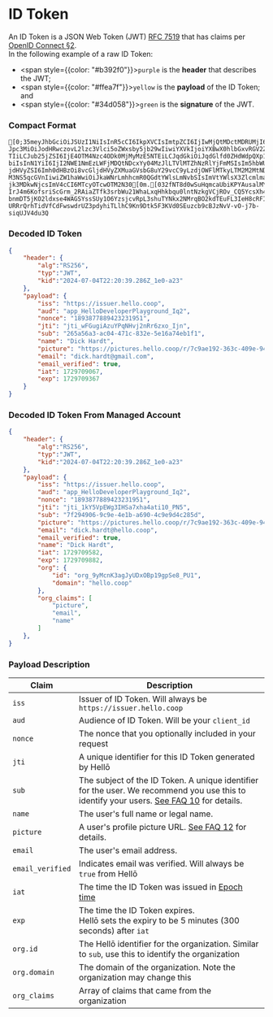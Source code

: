 # ID Token

An ID Token is a JSON Web Token (JWT) [RFC 7519](https://www.rfc-editor.org/rfc/rfc7519.html) that has claims per [OpenID Connect §2](https://openid.net/specs/openid-connect-core-1_0.html#IDToken).<br/>In the following example of a raw ID Token:
- <span style={{color: "#b392f0"}}>`purple`</span> is the **header** that describes the JWT;
- <span style={{color: "#ffea7f"}}>`yellow`</span> is the **payload** of the ID Token; and
- <span style={{color: "#34d058"}}>`green`</span> is the **signature** of the JWT.

### Compact Format

```ansi
[0;35meyJhbGciOiJSUzI1NiIsInR5cCI6IkpXVCIsImtpZCI6IjIwMjQtMDctMDRUMjI6MjA6MzkuMjg2Wl8xZTAYTIzIn00[0m.[0;33mey
Jpc3MiOiJodHRwczovL2lzc3Vlci5oZWxsby5jb29wIiwiYXVkIjoiYXBwX0hlbGxvRGV2ZWxvcGVyUGxheWdyb3VuZF9Jc
TIiLCJub25jZSI6IjE4OTM4Nzc4ODk0MjMyMzE5NTEiLCJqdGkiOiJqdGlfd0ZHdWdpQXp1WVBxTkh2ajJuUnI2enhvX0lq
biIsInN1YiI6IjI2NWE1NmEzLWFjMDQtNDcxYy04MzJlLTVlMTZhNzRlYjFmMSIsIm5hbWUiOiJEaWNrIEhhcmR0IiwicGl
jdHVyZSI6Imh0dHBzOi8vcGljdHVyZXMuaGVsbG8uY29vcC9yLzdjOWFlMTkyLTM2M2MtNDA5ZS05NDVhLWYyNWU1ODMzZT
M3NS5qcGVnIiwiZW1haWwiOiJkaWNrLmhhcmR0QGdtYWlsLmNvbSIsImVtYWlsX3ZlcmlmaWVkIjp0cnVlLCJpYXQiOjE3M
jk3MDkwNjcsImV4cCI6MTcyOTcwOTM2N30[0m.[032fNT8d0wSuHqmcaUbiKPYAusalMYJcGj8w726pE8WvfYwlDtms3tMovj7U9eGTwqQykf_tlbz
IrJ4m6KofsriScGrm_2RAiaZTfk3srbWu21WhaLxqHhkbqu0lntNzkgVCjROv_CQ5YcsXh4L0aAJmKpkL3lVATMQSMxBUY0
bnmDT5jKO2ldxse4WAGSYssSUy1O6YzsjcvRpL3shuTYNkx2NMrqBO2kdTEuFL3IeH8cRFI6x52w7TJKJXs0n8qRVdaul64
URRrQrhTidVfCdFwswdrUZ3pdyhiTLlhC9Kn9Dtk5F3KVd0SEuzcb9cBJzNvV-vO-j7b-siqUJV4du3Q
```

### Decoded ID Token

```json
{
    "header": {
        "alg":"RS256",
        "typ":"JWT",
        "kid":"2024-07-04T22:20:39.286Z_1e0-a23"
    },
    "payload": {
        "iss": "https://issuer.hello.coop",
        "aud": "app_HelloDeveloperPlayground_Iq2",
        "nonce": "1893877889423231951",
        "jti": "jti_wFGugiAzuYPqNHvj2nRr6zxo_Ijn",
        "sub": "265a56a3-ac04-471c-832e-5e16a74eb1f1",
        "name": "Dick Hardt",
        "picture": "https://pictures.hello.coop/r/7c9ae192-363c-409e-945a-f25e5833e375.jpeg",
        "email": "dick.hardt@gmail.com",
        "email_verified": true,
        "iat": 1729709067,
        "exp": 1729709367
    }
}
```

### Decoded ID Token From Managed Account

```json
{
    "header": {
        "alg":"RS256",
        "typ":"JWT",
        "kid":"2024-07-04T22:20:39.286Z_1e0-a23"
    },
    "payload": {
        "iss": "https://issuer.hello.coop",
        "aud": "app_HelloDeveloperPlayground_Iq2",
        "nonce": "1893877889423231951",
        "jti": "jti_1kY5VpEWg3IHSa7xha4ati10_PN5",
        "sub": "7f294906-9c9e-4e1b-a690-4c9e9d4c285d",
        "picture": "https://pictures.hello.coop/r/7c9ae192-363c-409e-945a-f25e5833e375.jpeg",
        "email": "dick.hardt@hello.coop",
        "email_verified": true,
        "name": "Dick Hardt",
        "iat": 1729709582,
        "exp": 1729709882,
        "org": {
            "id": "org_9yMcnK3agJyUDxOBp19gpSe8_PU1",
            "domain": "hello.coop"
        },
        "org_claims": [
            "picture",
            "email",
            "name"
        ]
    },
}
```

### Payload Description

|Claim|Description|
|---|---|
|`iss`|Issuer of ID Token. Will always be `https://issuer.hello.coop`|
|`aud`|Audience of ID Token. Will be your `client_id`|
|`nonce`|The nonce that you optionally included in your request|
|`jti`|A unique identifier for this ID Token generated by Hellō|
|`sub`|The subject of the ID Token. A unique identifier for the user. We recommend you use this to identify your users. [See FAQ 10](/faqs/#_10-why-should-i-use-the-sub-claim-to-identify-my-users) for details.|
|`name`|The user's full name or legal name.|
|`picture`|A user's profile picture URL. [See FAQ 12](/faqs/#_12-what-can-i-do-with-the-picture-url-i-receive) for details.|
|`email`|The user's email address.|
|`email_verified`|Indicates email was verified. Will always be `true` from Hellō|
|`iat`|The time the ID Token was issued in [Epoch time](https://en.wikipedia.org/wiki/Unix_time)|
|`exp`|The time the ID Token expires.<br/>Hellō sets the expiry to be 5 minutes (300 seconds) after `iat`|
|`org.id`|The Hellō identifier for the organization. Similar to `sub`, use this to identify the organization|
|`org.domain`|The domain of the organization. Note the organization may change this|
|`org_claims`|Array of claims that came from the organization|
